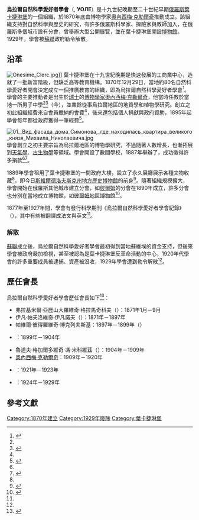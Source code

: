 {{Infobox Organization
|name         = 烏拉爾自然科學愛好者學會<br/>{{lang|ru|Уральское общество любителей естествознания}}
|image        = 1910Скелет широкорогого оленя.jpg
|image_border =
|size         = 
|caption      = 烏拉爾自然科學愛好者學會收藏的[[大角鹿|大角鹿]]骨架標本，攝於1910年
|formation    = 1870年12月29日
|extinction   = 1929年
|type         = 科學组织
|status       =
|purpose      = 支持博物學研究與教育
|founder =[[奧內西梅·克勒爾奇|奧內西梅·克勒爾奇]]

|location     = {{flag|俄羅斯帝國}}[[葉卡捷琳堡|葉卡捷琳堡]]|region_served =[[俄羅斯|俄羅斯]]
}}

'''烏拉爾自然科學愛好者學會'''（{{lang-ru|Уральское общество любителей естествознания}}, '''УОЛЕ'''）是十九世紀晚期至二十世紀早期[[俄羅斯|俄羅斯]][[葉卡捷琳堡|葉卡捷琳堡]]的一個組織，於1870年底由博物學家[[奧內西梅·克勒爾奇|奧內西梅·克勒爾奇]]推動成立。該組織支持對{{le|烏拉爾地區|Ural (region)}}自然科學與歷史的研究，有許多俄羅斯科學家、探險家與教師加入，在俄羅斯多個城市設有分會，曾舉辦大型公開展覽，並在葉卡捷琳堡開設[[斯維爾德洛夫斯克州地方歷史博物館|博物館]]。1929年，學會被[[蘇聯|蘇聯]]政府勒令解散。

== 沿革 ==
[[File:Onesime_Clerc.jpg|thumb]]]]
葉卡捷琳堡在十九世紀晚期是快速發展的工商業中心，造就了一批新富階級，但缺乏高等教育機構。1870年12月29日，當地約80名自然科學愛好者開會決定成立一個推廣教育的組織，即為烏拉爾自然科學愛好者學會<ref name=":0">{{cite book|chapter=Ural Society of Natural Science Lovers (UOLE)|title= Yekaterinburg: Encyclopedia|year=2002. |publisher=Yekaterinburg: Akademkniga Publishing House. |page=606-607|ISBN=5-93472-068-6}}</ref>。學會的主要推動者是出生於[[瑞士|瑞士]]的[[博物學家|博物學家]][[奧內西梅·克勒爾奇|奧內西梅·克勒爾奇]]，他當時任教於當地一所男子中學<ref name=":0" /><ref name=":1">{{Cite web|title=Museum of History and Archeology of the Middle Urals|url=https://izi.travel/en/033b-museum-of-history-and-archeology-of-the-middle-urals/en|access-date=2020-11-07|website=izi.TRAVEL|archive-date=2020-11-14|archive-url=https://web.archive.org/web/20201114192946/https://izi.travel/en/033b-museum-of-history-and-archeology-of-the-middle-urals/en|dead-url=no}}</ref>（今{{tsl|ru|Гимназия № 9 (Екатеринбург)|葉卡捷琳堡第九中學}}），並業餘從事烏拉爾地區的地質學和植物學研究。創立之初此組織經費來自會員繳納的會費<ref name=":1" />，後來還包括個人捐獻與政府資助，1895年起學會每年都從政府獲得一筆經費<ref name="Зорина">{{cite web||script-title=ru:Уральское общество любителей естествознания (УОЛЕ)|page=606—607|author=Зорина Л. И.|isbn=5-93472-068-6|publisher= Екатеринбург: Энциклопедия|language=ru}}</ref>。

[[File:01._Вид_фасада_дома_Симонова,_где_находилась_квартира_великого_князя_Михаила_Николаевича.jpg|thumb]]
學會創立之初主要宗旨為烏拉爾地區的博物學研究，不過隨著人數增長，也漸拓展到[[天氣學|天氣學]]、[[古生物學|古生物學]]等領域。學會開設了數間學校，1887年舉辦了{{tsl|ru|Сибирско-Уральская научно-промышленная выставка (1887)|1887年西伯利亞－烏拉爾科學與技術展覽|西伯利亞－烏拉爾科學與技術展覽}}，成功徵得許多捐款<ref name=":1" /><ref>{{Cite web|title=Сибирско-Уральская научно-промышленная выставка 1887 года|url=https://newizv.ru/news/society/05-07-2007/72282-sibirsko-uralskaja-nauchno-promyshlennaja-vystavka-1887-goda|access-date=2020-11-07|website=newizv.ru|language=ru|archive-date=2017-12-03|archive-url=https://web.archive.org/web/20171203224518/https://newizv.ru/news/society/05-07-2007/72282-sibirsko-uralskaja-nauchno-promyshlennaja-vystavka-1887-goda|dead-url=no}}</ref>。

1889年學會租用了葉卡捷琳堡的一間政府大樓，設立了永久展廳展示各種文物收藏<ref name=":1" />，即今日[[斯維爾德洛夫斯克州地方歷史博物館|斯維爾德洛夫斯克州地方歷史博物館]]的前身<ref>{{Cite web|script-title=ru:История музея — Свердловский областной краеведческий музей имени О.Е. Клера|url=http://uole-museum.ru/about/history/|access-date=2020-11-07|language=ru|archive-date=2021-01-27|archive-url=https://web.archive.org/web/20210127072417/http://uole-museum.ru/about/history/|dead-url=no}}</ref>。隨著組織規模擴大，學會開始在俄羅斯其他城市建立分會，如[[彼爾姆|彼爾姆]]的分會在1890年成立，許多分會也分別在當地成立博物館，如[[彼爾姆地區博物館|彼爾姆地區博物館]]<ref>{{Cite web|script-title=ru:Пермский краеведческий музей - Музей - История музея|url=http://museum.perm.ru/muzey/istoriya-muzeya/|access-date=2020-11-07|website=museum.perm.ru|language=ru|archive-date=2020-11-15|archive-url=https://web.archive.org/web/20201115122356/http://museum.perm.ru/muzey/istoriya-muzeya/|dead-url=yes}}</ref>。

1877年至1927年間，學會有發行科學期刊《烏拉爾自然科學愛好者學會紀錄》（{{lang|ru|Записки Уральское общество любителей естествознания}}），其中有些被翻譯成法文與英文<ref name=":0" />。

=== 解散 ===
[[蘇聯|蘇聯]]成立後，烏拉爾自然科學愛好者學會最初得到當地蘇維埃的資金支持，但後來學會被政府嚴加檢視，甚至被認為是葉卡捷琳堡反革命活動的中心，1920年代學會的許多重要成員被逮捕、資產被沒收，1929年學會遭到勒令解散<ref name=УЧЕНЫЕ/>。

== 歷任會長 ==
烏拉爾自然科學愛好者學會歷任會長如下<ref name=УЧЕНЫЕ>{{Cite web|url=https://docplayer.ru/55897757-Uchenye-zapiski-t0m1-l-i-zorina-istoriya-uralskogo-obshchestva-lyubiteley-estestvoznaniya-ekaterinburg-1996-g.html|script-title=ru:УЧЕНЫЕ ЗАПИСКИ Т0М1. Л.И.Зорина ИСТОРИЯ УРАЛЬСКОГО ОБЩЕСТВА. ЛЮБИТЕЛЕЙ ЕСТЕСТВОЗНАНИЯ. ЕКАТЕРИНБУРГ 1996 г. - PDF Скачать Бесплатно|publisher=docplayer.ru|accessdate=2020-04-25|language=ru|archive-date=2021-07-24|archive-url=https://web.archive.org/web/20210724044603/https://docplayer.ru/55897757-Uchenye-zapiski-t0m1-l-i-zorina-istoriya-uralskogo-obshchestva-lyubiteley-estestvoznaniya-ekaterinburg-1996-g.html|dead-url=no}}</ref>：
*弗拉基米爾·亞歷山大羅維奇·格拉馬奇科夫（{{lang|ru|Грамматчиков, Владимир Александрович}}）：1871年1月－9月
*伊凡·帕夫洛維奇·伊凡諾夫（{{lang|ru|Иванов, Иван Павлович}}）：1871年－1897年
*帕維爾·彼得羅維奇·博克列夫斯基：1897年－1899年（{{lang|ru|Боклевский, Павел Петрович}}）
*{{link-ru|亞歷山大·安德烈耶維奇·米斯拉夫斯基|Миславский, Александр Андреевич}}：1899年－1904年
*魯道夫‧格加爾多維奇·馮·米科維茲（{{lang|ru|Фон Миквиц, Рудольф Гергардович}}）：1904年－1909年
*[[奧內西梅·克勒爾奇|奧內西梅·克勒爾奇]]：1909年－1920年
*{{link-ru|莫迪斯迪·克勒爾奇|Клер, Модест Онисимович}}：1921年－1923年
*{{link-ru|雅科夫·亞歷克賽耶維奇·伊斯托明|Истомин, Яков Алексеевич}}：1924年－1929年

==參考文獻==
{{Reflist|2}}

[[Category:1870年建立|Category:1870年建立]]
[[Category:1929年廢除|Category:1929年廢除]]
[[Category:葉卡捷琳堡|Category:葉卡捷琳堡]]